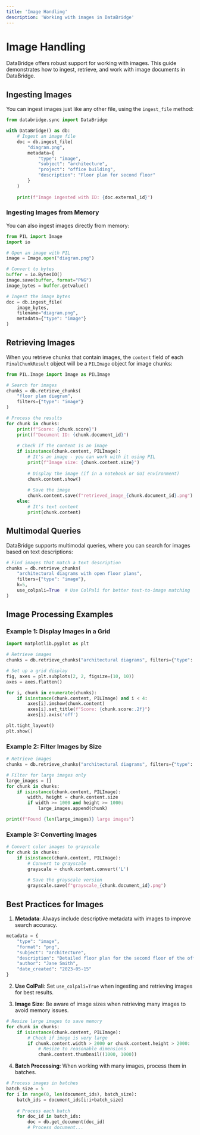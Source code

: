 ```yaml
---
title: 'Image Handling'
description: 'Working with images in DataBridge'
---
```


# Image Handling

DataBridge offers robust support for working with images. This guide demonstrates how to ingest, retrieve, and work with image documents in DataBridge.

## Ingesting Images

You can ingest images just like any other file, using the `ingest_file` method:

```python
from databridge.sync import DataBridge

with DataBridge() as db:
    # Ingest an image file
    doc = db.ingest_file(
        "diagram.png",
        metadata={
            "type": "image",
            "subject": "architecture",
            "project": "office building",
            "description": "Floor plan for second floor"
        }
    )
    
    print(f"Image ingested with ID: {doc.external_id}")
```

### Ingesting Images from Memory

You can also ingest images directly from memory:

```python
from PIL import Image
import io

# Open an image with PIL
image = Image.open("diagram.png")

# Convert to bytes
buffer = io.BytesIO()
image.save(buffer, format="PNG")
image_bytes = buffer.getvalue()

# Ingest the image bytes
doc = db.ingest_file(
    image_bytes,
    filename="diagram.png",
    metadata={"type": "image"}
)
```

## Retrieving Images

When you retrieve chunks that contain images, the `content` field of each `FinalChunkResult` object will be a `PILImage` object for image chunks:

```python
from PIL.Image import Image as PILImage

# Search for images
chunks = db.retrieve_chunks(
    "floor plan diagram",
    filters={"type": "image"}
)

# Process the results
for chunk in chunks:
    print(f"Score: {chunk.score}")
    print(f"Document ID: {chunk.document_id}")
    
    # Check if the content is an image
    if isinstance(chunk.content, PILImage):
        # It's an image - you can work with it using PIL
        print(f"Image size: {chunk.content.size}")
        
        # Display the image (if in a notebook or GUI environment)
        chunk.content.show()
        
        # Save the image
        chunk.content.save(f"retrieved_image_{chunk.document_id}.png")
    else:
        # It's text content
        print(chunk.content)
```

## Multimodal Queries

DataBridge supports multimodal queries, where you can search for images based on text descriptions:

```python
# Find images that match a text description
chunks = db.retrieve_chunks(
    "architectural diagrams with open floor plans",
    filters={"type": "image"},
    k=5,
    use_colpali=True  # Use ColPali for better text-to-image matching
)
```

## Image Processing Examples

### Example 1: Display Images in a Grid

```python
import matplotlib.pyplot as plt

# Retrieve images
chunks = db.retrieve_chunks("architectural diagrams", filters={"type": "image"}, k=4)

# Set up a grid display
fig, axes = plt.subplots(2, 2, figsize=(10, 10))
axes = axes.flatten()

for i, chunk in enumerate(chunks):
    if isinstance(chunk.content, PILImage) and i < 4:
        axes[i].imshow(chunk.content)
        axes[i].set_title(f"Score: {chunk.score:.2f}")
        axes[i].axis('off')

plt.tight_layout()
plt.show()
```

### Example 2: Filter Images by Size

```python
# Retrieve images
chunks = db.retrieve_chunks("architectural diagrams", filters={"type": "image"}, k=10)

# Filter for large images only
large_images = []
for chunk in chunks:
    if isinstance(chunk.content, PILImage):
        width, height = chunk.content.size
        if width >= 1000 and height >= 1000:
            large_images.append(chunk)

print(f"Found {len(large_images)} large images")
```

### Example 3: Converting Images

```python
# Convert color images to grayscale
for chunk in chunks:
    if isinstance(chunk.content, PILImage):
        # Convert to grayscale
        grayscale = chunk.content.convert('L')
        
        # Save the grayscale version
        grayscale.save(f"grayscale_{chunk.document_id}.png")
```

## Best Practices for Images

1. **Metadata**: Always include descriptive metadata with images to improve search accuracy.

```python
metadata = {
    "type": "image",
    "format": "png",
    "subject": "architecture",
    "description": "Detailed floor plan for the second floor of the office building",
    "author": "Jane Smith",
    "date_created": "2023-05-15"
}
```

2. **Use ColPali**: Set `use_colpali=True` when ingesting and retrieving images for best results.

3. **Image Size**: Be aware of image sizes when retrieving many images to avoid memory issues.

```python
# Resize large images to save memory
for chunk in chunks:
    if isinstance(chunk.content, PILImage):
        # Check if image is very large
        if chunk.content.width > 2000 or chunk.content.height > 2000:
            # Resize to reasonable dimensions
            chunk.content.thumbnail((1000, 1000))
```

4. **Batch Processing**: When working with many images, process them in batches.

```python
# Process images in batches
batch_size = 5
for i in range(0, len(document_ids), batch_size):
    batch_ids = document_ids[i:i+batch_size]
    
    # Process each batch
    for doc_id in batch_ids:
        doc = db.get_document(doc_id)
        # Process document...
``` 